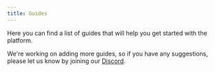 ```yaml
---
title: Guides
---
```


Here you can find a list of guides that will help you get started with the platform.

We're working on adding more guides, so if you have any suggestions, please let us know by joining our [Discord](https://discord.gg/ZBjGgJkF).
